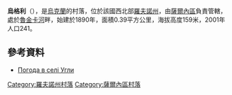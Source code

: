 {{coord|51|13|10|N|26|29|35|E|scale:30000|display=title}}

'''烏格利'''（{{lang-uk|Угли}}），是[[烏克蘭|烏克蘭]]的村落，位於該國西北部[[羅夫諾州|羅夫諾州]]，由[[薩爾內區|薩爾內區]]負責管轄，處於[[魯金卡河|魯金卡河]]畔，始建於1890年，面積0.39平方公里，海拔高度159米，2001年人口241。

==參考資料==
* [http://weather.in.ua/ua/rovenskaja/26731 Погода в селі Угли] {{Wayback|url=http://weather.in.ua/ua/rovenskaja/26731 |date=20201026190411 }}

{{DEFAULTSORT:Угли}}
[[Category:羅夫諾州村落|Category:羅夫諾州村落]]
[[Category:薩爾內區村落|Category:薩爾內區村落]]


{{Rivne-geo-stub}}